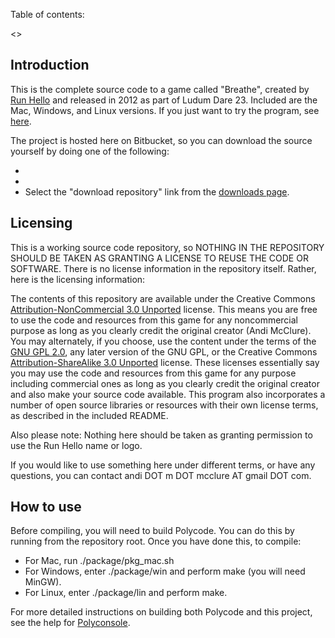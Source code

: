 Table of contents:

<<toc>>

== Introduction ==

This is the complete source code to a game called "Breathe", created by [[http://runhello.com/|Run Hello]] and released in 2012 as part of Ludum Dare 23. Included are the Mac, Windows, and Linux versions. If you just want to try the program, see [[http://msm.runhello.com/?p=554|here]].

The project is hosted here on Bitbucket, so you can download the source yourself by doing one of the following:

* {{{hg clone https://bitbucket.org/runhello/breathe}}}
* {{{svn co https://bitbucket.org/runhello/breathe/trunk}}}
* Select the "download repository" link from the [[https://bitbucket.org/runhello/breathe/downloads|downloads page]].

== Licensing ==

This is a working source code repository, so NOTHING IN THE REPOSITORY SHOULD BE TAKEN AS GRANTING A LICENSE TO REUSE THE CODE OR SOFTWARE. There is no license information in the repository itself. Rather, here is the licensing information:

The contents of this repository are available under the Creative Commons [[http://creativecommons.org/licenses/by-nc/3.0/|Attribution-NonCommercial 3.0 Unported]] license. This means you are free to use the code and resources from this game for any noncommercial purpose as long as you clearly credit the original creator (Andi McClure). You may alternately, if you choose, use the content under the terms of the [[http://www.gnu.org/licenses/gpl-2.0.html|GNU GPL 2.0]], any later version of the GNU GPL, or the Creative Commons [[http://creativecommons.org/licenses/by-sa/3.0/|Attribution-ShareAlike 3.0 Unported]] license. These licenses essentially say you may use the code and resources from this game for any purpose including commercial ones as long as you clearly credit the original creator and also make your source code available. This program also incorporates a number of open source libraries or resources with their own license terms, as described in the included README.

Also please note: Nothing here should be taken as granting permission to use the Run Hello name or logo.

If you would like to use something here under different terms, or have any questions, you can contact andi DOT m DOT mcclure AT gmail DOT com.

== How to use ==

Before compiling, you will need to build Polycode. You can do this by running {{{./manage.py install}}} from the repository root. Once you have done this, to compile:

* For Mac, run ./package/pkg_mac.sh
* For Windows, enter ./package/win and perform make (you will need MinGW).
* For Linux, enter ./package/lin and perform make.

For more detailed instructions on building both Polycode and this project, see the help for [[https://bitbucket.org/runhello/polyconsole|Polyconsole]].